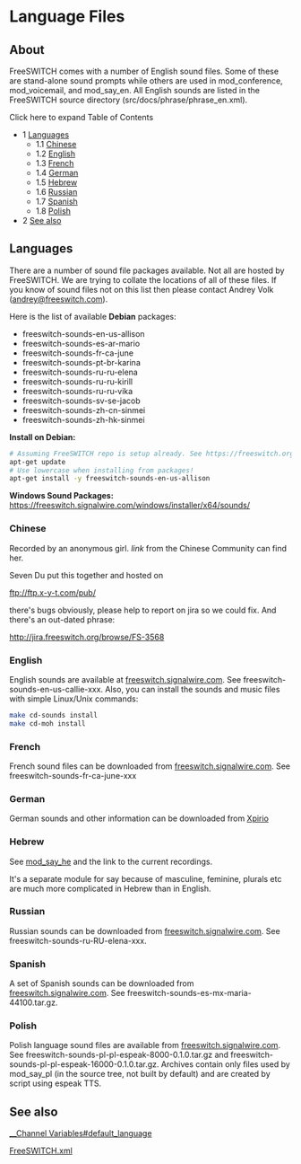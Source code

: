 
# Language Files 

 

## About

FreeSWITCH comes with a number of English sound files. Some of these are stand-alone sound prompts while others are used in mod\_conference, mod\_voicemail, and mod\_say\_en. All English sounds are listed in the FreeSWITCH source directory (src/docs/phrase/phrase\_en.xml).

Click here to expand Table of Contents

* 1 [Languages](#languages)  
   * 1.1 [Chinese](#languages)  
   * 1.2 [English](#languages)  
   * 1.3 [French](#languages)  
   * 1.4 [German](#languages)  
   * 1.5 [Hebrew](#languages)  
   * 1.6 [Russian](#languages)  
   * 1.7 [Spanish](#languages)  
   * 1.8 [Polish](#languages)
* 2 [See also](#languages)

## Languages

There are a number of sound file packages available. Not all are hosted by FreeSWITCH. We are trying to collate the locations of all of these files. If you know of sound files not on this list then please contact Andrey Volk (andrey@freeswitch.com).

Here is the list of available **Debian** packages:

* freeswitch-sounds-en-us-allison
* freeswitch-sounds-es-ar-mario
* freeswitch-sounds-fr-ca-june
* freeswitch-sounds-pt-br-karina
* freeswitch-sounds-ru-ru-elena
* freeswitch-sounds-ru-ru-kirill
* freeswitch-sounds-ru-ru-vika
* freeswitch-sounds-sv-se-jacob
* freeswitch-sounds-zh-cn-sinmei
* freeswitch-sounds-zh-hk-sinmei

**Install on Debian:**

```bash
# Assuming FreeSWITCH repo is setup already. See https://freeswitch.org/confluence/display/FREESWITCH/Debian+9+Stretch
apt-get update
# Use lowercase when installing from packages!
apt-get install -y freeswitch-sounds-en-us-allison
```

  
**Windows Sound Packages:** <https://freeswitch.signalwire.com/windows/installer/x64/sounds/>

### Chinese

Recorded by an anonymous girl. _link_ from the Chinese Community can find her.

Seven Du put this together and hosted on

<ftp://ftp.x-y-t.com/pub/>

there's bugs obviously, please help to report on jira so we could fix. And there's an out-dated phrase: 

<http://jira.freeswitch.org/browse/FS-3568>

### English

English sounds are available at [freeswitch.signalwire.com](https://freeswitch.signalwire.com). See freeswitch-sounds-en-us-callie-xxx. Also, you can install the sounds and music files with simple Linux/Unix commands:

  
```bash
make cd-sounds install
make cd-moh install
```

### French

French sound files can be downloaded from [freeswitch.signalwire.com](https://freeswitch.signalwire.com). See freeswitch-sounds-fr-ca-june-xxx

### German

German sounds and other information can be downloaded from [Xpirio](http://freeswitch.xpirio.com/)

### Hebrew

See [mod\_say\_he](../Modules/mod_say_he_13173303.mdx#about) and the link to the current recordings.

It's a separate module for say because of masculine, feminine, plurals etc are much more complicated in Hebrew than in English.

### Russian

Russian sounds can be downloaded from [freeswitch.signalwire.com](https://freeswitch.signalwire.com). See freeswitch-sounds-ru-RU-elena-xxx.

### Spanish

A set of Spanish sounds can be downloaded from [freeswitch.signalwire.com](https://freeswitch.signalwire.com). See freeswitch-sounds-es-mx-maria-44100.tar.gz.

### Polish

Polish language sound files are available from [freeswitch.signalwire.com](https://freeswitch.signalwire.com). See freeswitch-sounds-pl-pl-espeak-8000-0.1.0.tar.gz and freeswitch-sounds-pl-pl-espeak-16000-0.1.0.tar.gz. Archives contain only files used by mod\_say\_pl (in the source tree, not built by default) and are created by script using espeak TTS.

## See also

[\_\_Channel Variables#default\_language](../Dialplan/Variables-Archive/x__Channel-Variables_1048892.mdx#channel-variables-in-dial-strings)

[FreeSWITCH.xml](../Miscellaneous/Freeswitch.xml.fsxml_13173072.mdx#default-configuration-file)